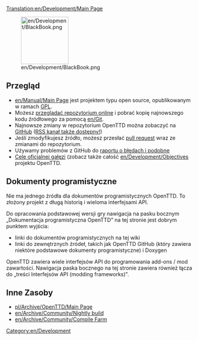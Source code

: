 [[Translation:en/Development/Main Page]]
{{en/Development/Navigation}}

[[File:en/Development/BlackBook.png|128px]]

==Przegląd==
* [[en/Manual/Main Page]] jest projektem typu open source, opublikowanym w ramach [http://www.gnu.org/copyleft/gpl.html GPL]. 
* Możesz [https://github.com/OpenTTD/OpenTTD przeglądać repozytorium online] i pobrać kopię najnowszego kodu źródłowego za pomocą [[en/Git]]. 
* Najnowsze zmiany w repozytorium OpenTTD można zobaczyć na [https://github.com/OpenTTD/OpenTTD/commits GitHub] ([https://github.com/OpenTTD/OpenTTD/commits/master.atom RSS kanał także dostępny!])
* Jeśli zmodyfikujesz źródło, możesz przesłać [https://github.com/OpenTTD/OpenTTD/blob/master/CONTRIBUTING.md#pull-requests pull request] wraz ze zmianami do repozytorium.
* Używamy problemów z GitHub do [https://github.com/OpenTTD/OpenTTD/blob/master/CONTRIBUTING.md#using-the-issue-tracker raportu o błędach i podobne]
* [https://github.com/OpenTTD/OpenTTD/blob/master/CONTRIBUTING.md#project-goals Cele oficjalnej gałęzi] (zobacz także całość [[en/Development/Objectives]] projektu OpenTTD.

==Dokumenty programistyczne==
Nie ma jednego źródła dla dokumentów programistycznych OpenTTD.  To złożony projekt z długą historią i wieloma interfejsami API.

Do opracowania podstawowej wersji gry nawigacja na pasku bocznym „Dokumentacja programistyczna OpenTTD” na tej stronie jest dobrym punktem wyjścia:
* linki do dokumentów programistycznych na tej wiki
* linki do zewnętrznych źródeł, takich jak OpenTTD GitHub (który zawiera niektóre podstawowe dokumenty programistyczne) i Doxygen


OpenTTD zawiera wiele interfejsów API do programowania add-ons / mod zawartości.  Nawigacja paska bocznego na tej stronie zawiera również łącza do „treści Interfejsów API (modding frameworks)".

==Inne Zasoby==

*[[pl/Archive/OpenTTD/Main Page]]
*[[en/Archive/Community/Nightly build]]
*[[en/Archive/Community/Compile Farm]]

[[Category:en/Development]]